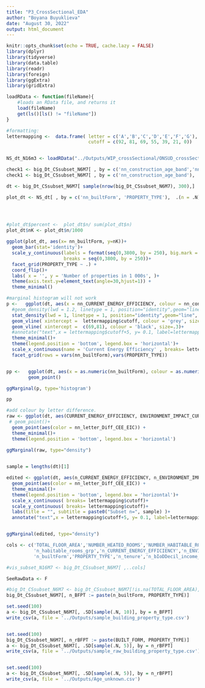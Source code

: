```yaml
---
title: "P3_CrossSectional_EDA"
author: "Boyana Buyuklieva"
date: "August 30, 2022"
output: html_document
---
```


```r
knitr::opts_chunk$set(echo = TRUE, cache.lazy = FALSE)
library(dplyr)
library(tidyverse)
library(data.table)
library(readr)
library(foreign)
library(ggExtra)
library(gridExtra)

loadRData <- function(fileName){
    #loads an RData file, and returns it
    load(fileName)
    get(ls()[ls() != "fileName"])
}

#formatting:
lettermapping <-  data.frame( letter = c('A','B','C','D','E','F','G'), 
                              cutoff = c(92, 81, 69, 55, 39, 21, 0))


NS_dt_N16m3 <- loadRData("../Outputs/WIP_crossSectional/ONSUD_crossSectional_subset_N16744771.RData")
```




```r
check1 <- big_Dt_CSsubset_N6M7[ , by = c('nn_construction_age_band','nn_builtForm', 'PROPERTY_TYPE'),  .(n = .N)]
check1 <- big_Dt_CSsubset_N6M7[ , by = c('nn_construction_age_band'),  .(n = .N)]

dt <- big_Dt_CSsubset_N6M7[ sample(nrow(big_Dt_CSsubset_N6M7), 300),] 

```



```r
plot_dt <- NS_dt[ , by = c('nn_builtForm', 'PROPERTY_TYPE'),  .(n = .N)]




#plot_dt$percent <-  plot_dt$n/ sum(plot_dt$n)
plot_dt$nK <- plot_dt$n/1000
  
ggplot(plot_dt, aes(x= nn_builtForm, y=nK))+
  geom_bar(stat='identity')+
  scale_y_continuous(labels = format(seq(0,3800, by = 250), big.mark = ' '),
                     breaks = seq(0,3800, by = 250))+
  facet_grid(PROPERTY_TYPE ~ .) +
  coord_flip()+
  labs( x = '', y = 'Number of properties in 1 000s', )+
  theme(axis.text.y=element_text(angle=30,hjust=1)) +
  theme_minimal()
```






```r
#marginal histogram will not work
p <-   ggplot(dt, aes(x = nn_CURRENT_ENERGY_EFFICIENCY, colour = nn_construction_age_band )) +
  #geom_density(lwd = 1.2, linetype = 1, position="identity",geom="line", bw = 2)+  
  stat_density(lwd = 1, linetype = 1, position="identity",geom="line", bw = 2)+
  geom_vline( xintercept =  lettermapping$cutoff, colour = 'grey', size=.3)+
  geom_vline( xintercept =  c(69,81), colour = 'black', size=.3)+
  #annotate("text",x = lettermapping$cutoff+5, y= 0.1, label=lettermapping$letter, angle=90, size=5)+
  theme_minimal()+
  theme(legend.position = 'bottom', legend.box = 'horizontal')+
  scale_x_continuous(name = 'Current Energy Efficiency' , breaks= lettermapping$cutoff)+
  facet_grid(rows = vars(nn_builtForm),vars(PROPERTY_TYPE))


pp <-   ggplot(dt, aes(x = as.numeric(nn_builtForm), colour = as.numeric(PROPERTY_TYPE) )) +
        geom_point()

ggMarginal(p, type='histogram')

pp
```

```r
#add colour by letter difference. 
raw <- ggplot(dt, aes(CURRENT_ENERGY_EFFICIENCY, ENVIRONMENT_IMPACT_CURRENT))+
 # geom_point()+
  geom_point(aes(color = nn_letter_Diff_CEE_EIC)) +
  theme_minimal()+
  theme(legend.position = 'bottom', legend.box = 'horizontal')
  
ggMarginal(raw, type="density")


sample = lengths(dt)[1]

edited <- ggplot(dt, aes(n_CURRENT_ENERGY_EFFICIENCY, n_ENVIRONMENT_IMPACT_CURRENT))+
  geom_point(aes(color = nn_letter_Diff_CEE_EIC)) +
  theme_minimal()+
  theme(legend.position = 'bottom', legend.box = 'horizontal')+
  scale_x_continuous( breaks= lettermapping$cutoff)+
  scale_y_continuous( breaks= lettermapping$cutoff)+
  labs(title = "", subtitle = paste0("Subset n=", sample) )+
  annotate("text",x = lettermapping$cutoff+5, y= 0.1, label=lettermapping$letter, angle=90, size=5)


ggMarginal(edited, type="density")
```












```r
cols <- c('TOTAL_FLOOR_AREA','NUMBER_HEATED_ROOMS','NUMBER_HABITABLE_ROOMS',
          'n_habitable_rooms_grp','n_CURRENT_ENERGY_EFFICIENCY','n_ENVIRONMENT_IMPACT_CURRENT',
          'n_builtForm','PROPERTY_TYPE','n_tenure','n_bIoDDecil_income_grp', 'n_Crel','CO2_EMISS_CURR_PER_FLOOR_AREA')

#vis_subset_N16M7 <- big_Dt_CSsubset_N6M7[ ,..cols]

SeeRawData <- F
```












```r
#big_Dt_CSsubset_N6M7 <- big_Dt_CSsubset_N6M7[!is.na(TOTAL_FLOOR_AREA),]
big_Dt_CSsubset_N6M7[, n_BFPT := paste(n_builtForm, PROPERTY_TYPE)]

set.seed(100)
a <- big_Dt_CSsubset_N6M7[, .SD[sample(.N, 10)], by = n_BFPT]
write_csv(a, file = '../Outputs/sample_building_property_type.csv')


set.seed(100)
big_Dt_CSsubset_N6M7[, n_rBFPT := paste(BUILT_FORM, PROPERTY_TYPE)]
a <- big_Dt_CSsubset_N6M7[, .SD[sample(.N, 5)], by = n_rBFPT]
write_csv(a, file = '../Outputs/sample_raw_building_property_type.csv')


set.seed(100)
a <- big_Dt_CSsubset_N6M7[, .SD[sample(.N, 5)], by = n_rBFPT]
write_csv(a, file = '../Outputs/Age_unknown.csv')
```






